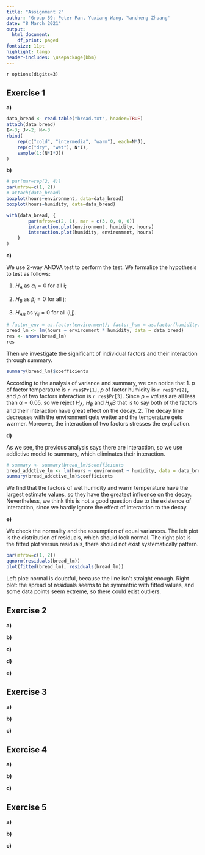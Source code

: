 ```yaml
---
title: "Assignment 2"
author: 'Group 59: Peter Pan, Yuxiang Wang, Yancheng Zhuang'
date: "8 March 2021"
output:
  html_document:
    df_print: paged
fontsize: 11pt
highlight: tango
header-includes: \usepackage{bbm}
---
```


`r options(digits=3)`

## Exercise 1 
<!--
If left alone bread will become moldy, rot or decay otherwise. 
To investigate the influence of temperature and humidity on this process, 
the time to decay was measured for 18 slices of white bread, 
which were placed in 3 different environments and humidified or not. 
The data are given in the file bread.txt, with 
    the first column time to decay in hours, 
    the second column the environment (cold, warm or intermediate temperature),  
    the third column the humidity.
-->

**a)** 
<!--
The 18 slices came from a single loaf, but were randomized to the 6 combinations of conditions. 
Present an R-code for this randomization process.
-->

```r
data_bread <- read.table("bread.txt", header=TRUE)
attach(data_bread)
I<-3; J<-2; N<-3
rbind(
    rep(c("cold", "intermedia", "warm"), each=N*J), 
    rep(c("dry", "wet"), N*I), 
    sample(1:(N*I*J))
)
```

**b)** 
<!--
Make two boxplots of hours versus the two factors and two interaction plots 
(keeping the two factors fixed in turn).
-->

```r
# par(mar=rep(2, 4))
par(mfrow=c(1, 2))
# attach(data_bread)
boxplot(hours~environment, data=data_bread)
boxplot(hours~humidity, data=data_bread)
```

```r
with(data_bread, {
        par(mfrow=c(2, 1), mar = c(3, 0, 0, 0))
        interaction.plot(environment, humidity, hours)
        interaction.plot(humidity, environment, hours)
    }
)
```

**c)** 
<!--
Perform an analysis of variance to test for effect of the factors temperature, humidity, and their interaction. 
Describe the interaction effect in words.
-->

We use 2-way ANOVA test to perform the test.
We formalize the hypothesis to test as follows: 

1. $H_A$ as $\alpha_i = 0$ for all i; 

2. $H_B$ as $\beta_j = 0$ for all j; 

3. $H_{AB}$ as $\gamma_{ij} = 0$ for all (i,j).


```r
# factor_env = as.factor(environment); factor_hum = as.factor(humidity)
bread_lm <- lm(hours ~ environment * humidity, data = data_bread)
res <- anova(bread_lm)
res
```

Then we investigate the significant of individual factors and their interaction through summary.

```r
summary(bread_lm)$coefficients
```

According to the analysis of variance and summary,
we can notice that
  1. $p$ of factor temperature is `r res$Pr[1]`, 
$p$ of factor humidity is `r res$Pr[2]`, 
and $p$ of two factors interaction is `r res$Pr[3]`. 
Since $p-values$ are all less than $\alpha = 0.05$, so we reject $H_A$, $H_B$ and $H_AB$
that is to say both of the factors and their interaction have great effect on the decay.
  2. The decay time decreases with the environment gets wetter and the temperature gets warmer. Moreover, the interaction of two factors stresses the explication.


**d)** 
<!--
Which of the two factors has the greatest (numerical) influence on the decay? 
Is this a good question?
-->

As we see, the previous analysis says there are interaction, so we use addictive model to summary, which eliminates their interaction.

```r
# summary <- summary(bread_lm)$coefficients
bread_addctive_lm <- lm(hours ~ environment + humidity, data = data_bread) 
summary(bread_addctive_lm)$coefficients
```

We find that the factors of wet humidity and warm temperature have the largest estimate values, 
so they have the greatest influence on the decay.
Nevertheless, we think this is not a good question due to the existence of interaction, since we hardly ignore the effect of interaction to the decay.

**e)** 
<!--
Check the model assumptions by using relevant diagnostic tools. 
Are there any outliers?
-->

We check the normality and the assumption of equal variances. 
The left plot is the distribution of residuals, which should look normal. 
The right plot is the fitted plot versus residuals, there should not exist systematically pattern.

```r
par(mfrow=c(1, 2))
qqnorm(residuals(bread_lm))
plot(fitted(bread_lm), residuals(bread_lm))
```

Left plot: normal is doubtful, because the line isn't straight enough. 
Right plot: the spread of residuals seems to be symmetric with fitted values, 
and some data points seem extreme, so there could exist outliers.

## Exercise 2 
<!--
A researcher is interested in the time it takes a student to find a certain product on the internet using a search engine. 
There are three different types of interfaces with the search engine and especially the effect of these interfaces is of importance. 
There are five different types of students, indicating their level of computer skill
(the lower the value of this indicator, the better the computer skill of the corresponding student). 
Fifteen students are selected; three from each group with a certain level of computer skill. 
The data is given in the file search.txt. 
Assume that the experiment was run according to a randomized block design which you make in a). 
(Beware that the levels of the factors are coded by numbers.)
-->

**a)** 
<!--
Number the selected students 1 to 15 and 
show how (by using R) the students could be randomized to the interfaces in a randomized block design.
-->

**b)** 
<!--
Test the null hypothesis that the search time is the same for all interfaces. 
What type of interface does require the longest search time? 
For which combination of skill level and type of interface is the search time the shortest? 
Estimate the time it takes a typical user of skill level 3 to find the product on the website if the website uses interface 3.
-->

**c)** 
<!--
Check the model assumptions by using relevant diagnostic tools.
-->

**d)** 
<!--
Perform the Friedman test to test whether there is an effect of interface.
-->

**e)** 
<!--
Test the null hypothesis that the search time is the same for all interfaces by a one-way ANOVA test, ignoring the variable skill. 
Is it right/wrong or useful/not useful to perform this test on this dataset?
-->

## Exercise 3
<!--
In a study on the effect of feedingstuffs on lactation, 
a sample of nine cows were fed with two types of food, and their milk production was measured. 
All cows were fed both types of food, during two periods, 
with a neutral period in-between to try and wash out carry-over effects. 
The order of the types of food was randomized over the cows. 
The observed data can be found in the file cow.txt, where A and B refer to the types of feedingstuffs.
-->

**a)** 
<!--
Test whether the type of feedingstuffs influences milk production using an ordinary “fixed effects” model, fitted with lm. 
Estimate the difference in milk production.
-->

**b)** 
<!--
Repeat a) and b) by performing a mixed effects analysis, modelling the cow effect as a random effect (use the function lmer). 
Compare your results to the results found by using a fixed effects model. 
(You will need to install the R-package lme4, which is not included in the standard distribution of R.)
-->

**c)** 
<!--
Study the commands:
> attach(cow)
> t.test(milk[treatment=="A"], milk[treatment=="B"], paired=TRUE)
Does this produce a valid test for a difference in milk production? 
Is its conclusion compatible with the one obtained in a)? 
Why?
-->

## Exercise 4
<!--
Stochastic models for word counts are used in quantitative studies on literary styles. 
Statistical analysis of the counts can, for example, be used to solve controversies about true authorships. 
Another example is the analysis of word frequencies in relation to Jane Austen’s novel Sanditon. 
At the time Austen died, this novel was only partly completed. 
Austen, however, had made a summary for the remaining part. 
An admirer of Austen’s work finished the novel, imitating Austen’s style as much as possible. 
The file austen.txt contains counts of different words in some of Austen’s novels: 
    chapters 1 and 3 of Sense and Sensibility (stored in the Sense column), 
    chapters 1, 2 and 3 of Emma (column Emma), 
    chapters 1 and 6 of Sanditon (both written by Austen herself, column Sand1) and 
    chapters 12 and 24 of Sanditon (both written by the admirer, Sand2).
-->

**a)** 
<!--
Discuss whether a contingency table test for independence or for homogeneity is most appropriate here.
-->

**b)** 
<!--
Using the given data set, investigate whether Austen herself was consistent in her different novels.
Where are the main inconsistencies?
-->

**c)** 
<!--
Was the admirer successful in imitating Austen’s style? 
Perform a test including all data. 
If he was not successful, where are the differences?
-->

## Exercise 5
<!--
The data in expensescrime.txt were obtained to 
determine factors related to state expenditures on criminal activities (courts, police, etc.) 
The variables are: 
    state (indicating the state in the USA), 
    expend (state expenditures on criminal activities in $1000), 
    bad (crime rate per 100000), 
    crime (number of persons under criminal supervision), 
    lawyers (number of lawyers in the state), 
    employ (number of persons employed in the state),  
    pop (population of the state in 1000). 
In the regression analysis, take 
    expend as response variable, 
    bad, crime, lawyers, employ and pop as explanatory variables.
-->

**a)** 
<!--
Make some graphical summaries of the data. 
Investigate the problem of potential and influence points, and the problem of collinearity.
-->

**b)** 
<!--
Fit a linear regression model to the data. 
Use both the step-up and the step-down method to find the best model. 
If step-up and step-down yield two different models, choose one and motivate your choice. 
-->

**c)** 
<!--
Check the model assumptions by using relevant diagnostic tools. 
-->
